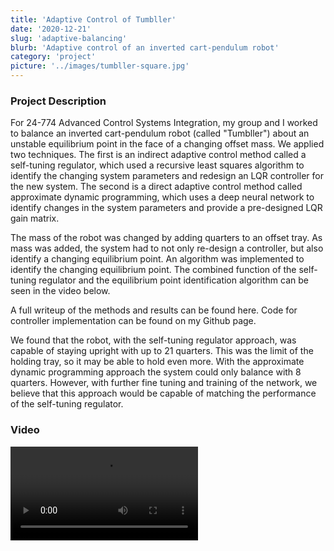 ```yaml
---
title: 'Adaptive Control of Tumbller'
date: '2020-12-21'
slug: 'adaptive-balancing'
blurb: 'Adaptive control of an inverted cart-pendulum robot'
category: 'project'
picture: '../images/tumbller-square.jpg'
---
```


### Project Description

For 24-774 Advanced Control Systems Integration, my group and I worked to balance an inverted cart-pendulum robot (called "Tumbller") about an unstable equilibrium point in the face of a changing offset mass. We applied two techniques. The first is an indirect adaptive control method called a self-tuning regulator, which used a recursive least squares algorithm to identify the changing system parameters and redesign an LQR controller for the new system. The second is a direct adaptive control method called approximate dynamic programming, which uses a deep neural network to identify changes in the system parameters and provide a pre-designed LQR gain matrix.

The mass of the robot was changed by adding quarters to an offset tray. As mass was added, the system had to not only re-design a controller, but also identify a changing equilibrium point. An algorithm was implemented to identify the changing equilibrium point. The combined function of the self-tuning regulator and the equilibrium point identification algorithm can be seen in the video below.

A full writeup of the methods and results <PostLink href="/adaptive-tumbller-report.pdf">can be found here</PostLink>. Code for controller implementation can be found on <PostLink href="https://github.com/mdermksian/adaptive-tumbller" target="_blank" rel="noopener noreferrer"> my Github page.</PostLink>

We found that the robot, with the self-tuning regulator approach, was capable of staying upright with up to 21 quarters. This was the limit of the holding tray, so it may be able to hold even more. With the approximate dynamic programming approach the system could only balance with 8 quarters. However, with further fine tuning and training of the network, we believe that this approach would be capable of matching the performance of the self-tuning regulator.

### Video

<Video
  src='https://www.youtube.com/embed/mllYhUX52Sk'
  title='adaptive-tumbller'
/>
